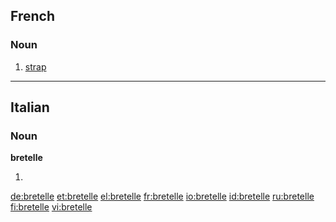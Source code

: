 ==French==

===Noun===
{{fr-noun|f}}

# [[strap]]

----

==Italian==

===Noun===
'''bretelle''' {{f}}

# {{plural of|[[bretella]]|lang=Italian}}

[[de:bretelle]]
[[et:bretelle]]
[[el:bretelle]]
[[fr:bretelle]]
[[io:bretelle]]
[[id:bretelle]]
[[ru:bretelle]]
[[fi:bretelle]]
[[vi:bretelle]]